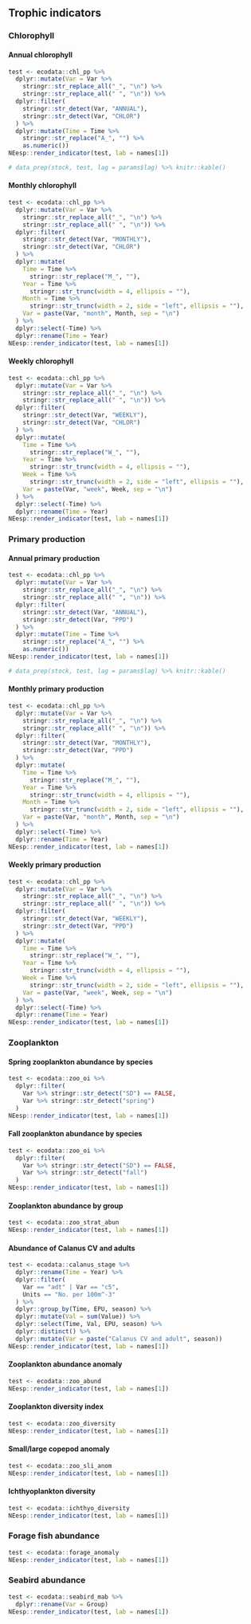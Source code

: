 ## Trophic indicators

### Chlorophyll

#### Annual chlorophyll
```r
test <- ecodata::chl_pp %>%
  dplyr::mutate(Var = Var %>%
    stringr::str_replace_all("_", "\n") %>%
    stringr::str_replace_all(" ", "\n")) %>%
  dplyr::filter(
    stringr::str_detect(Var, "ANNUAL"),
    stringr::str_detect(Var, "CHLOR")
  ) %>%
  dplyr::mutate(Time = Time %>%
    stringr::str_replace("A_", "") %>%
    as.numeric())
NEesp::render_indicator(test, lab = names[1])

# data_prep(stock, test, lag = params$lag) %>% knitr::kable()
```

#### Monthly chlorophyll
```r
test <- ecodata::chl_pp %>%
  dplyr::mutate(Var = Var %>%
    stringr::str_replace_all("_", "\n") %>%
    stringr::str_replace_all(" ", "\n")) %>%
  dplyr::filter(
    stringr::str_detect(Var, "MONTHLY"),
    stringr::str_detect(Var, "CHLOR")
  ) %>%
  dplyr::mutate(
    Time = Time %>%
      stringr::str_replace("M_", ""),
    Year = Time %>%
      stringr::str_trunc(width = 4, ellipsis = ""),
    Month = Time %>%
      stringr::str_trunc(width = 2, side = "left", ellipsis = ""),
    Var = paste(Var, "month", Month, sep = "\n")
  ) %>%
  dplyr::select(-Time) %>%
  dplyr::rename(Time = Year)
NEesp::render_indicator(test, lab = names[1])
```

#### Weekly chlorophyll
```r
test <- ecodata::chl_pp %>%
  dplyr::mutate(Var = Var %>%
    stringr::str_replace_all("_", "\n") %>%
    stringr::str_replace_all(" ", "\n")) %>%
  dplyr::filter(
    stringr::str_detect(Var, "WEEKLY"),
    stringr::str_detect(Var, "CHLOR")
  ) %>%
  dplyr::mutate(
    Time = Time %>%
      stringr::str_replace("W_", ""),
    Year = Time %>%
      stringr::str_trunc(width = 4, ellipsis = ""),
    Week = Time %>%
      stringr::str_trunc(width = 2, side = "left", ellipsis = ""),
    Var = paste(Var, "week", Week, sep = "\n")
  ) %>%
  dplyr::select(-Time) %>%
  dplyr::rename(Time = Year)
NEesp::render_indicator(test, lab = names[1])
```

### Primary production

#### Annual primary production
```r
test <- ecodata::chl_pp %>%
  dplyr::mutate(Var = Var %>%
    stringr::str_replace_all("_", "\n") %>%
    stringr::str_replace_all(" ", "\n")) %>%
  dplyr::filter(
    stringr::str_detect(Var, "ANNUAL"),
    stringr::str_detect(Var, "PPD")
  ) %>%
  dplyr::mutate(Time = Time %>%
    stringr::str_replace("A_", "") %>%
    as.numeric())
NEesp::render_indicator(test, lab = names[1])

# data_prep(stock, test, lag = params$lag) %>% knitr::kable()
```

#### Monthly primary production
```r
test <- ecodata::chl_pp %>%
  dplyr::mutate(Var = Var %>%
    stringr::str_replace_all("_", "\n") %>%
    stringr::str_replace_all(" ", "\n")) %>%
  dplyr::filter(
    stringr::str_detect(Var, "MONTHLY"),
    stringr::str_detect(Var, "PPD")
  ) %>%
  dplyr::mutate(
    Time = Time %>%
      stringr::str_replace("M_", ""),
    Year = Time %>%
      stringr::str_trunc(width = 4, ellipsis = ""),
    Month = Time %>%
      stringr::str_trunc(width = 2, side = "left", ellipsis = ""),
    Var = paste(Var, "month", Month, sep = "\n")
  ) %>%
  dplyr::select(-Time) %>%
  dplyr::rename(Time = Year)
NEesp::render_indicator(test, lab = names[1])
```

#### Weekly primary production
```r
test <- ecodata::chl_pp %>%
  dplyr::mutate(Var = Var %>%
    stringr::str_replace_all("_", "\n") %>%
    stringr::str_replace_all(" ", "\n")) %>%
  dplyr::filter(
    stringr::str_detect(Var, "WEEKLY"),
    stringr::str_detect(Var, "PPD")
  ) %>%
  dplyr::mutate(
    Time = Time %>%
      stringr::str_replace("W_", ""),
    Year = Time %>%
      stringr::str_trunc(width = 4, ellipsis = ""),
    Week = Time %>%
      stringr::str_trunc(width = 2, side = "left", ellipsis = ""),
    Var = paste(Var, "week", Week, sep = "\n")
  ) %>%
  dplyr::select(-Time) %>%
  dplyr::rename(Time = Year)
NEesp::render_indicator(test, lab = names[1])
```

### Zooplankton

#### Spring zooplankton abundance by species
```r
test <- ecodata::zoo_oi %>%
  dplyr::filter(
    Var %>% stringr::str_detect("SD") == FALSE,
    Var %>% stringr::str_detect("spring")
  )
NEesp::render_indicator(test, lab = names[1])
```

#### Fall zooplankton abundance by species
```r
test <- ecodata::zoo_oi %>%
  dplyr::filter(
    Var %>% stringr::str_detect("SD") == FALSE,
    Var %>% stringr::str_detect("fall")
  )
NEesp::render_indicator(test, lab = names[1])
```

#### Zooplankton abundance by group
```r
test <- ecodata::zoo_strat_abun
NEesp::render_indicator(test, lab = names[1])
```

#### Abundance of Calanus CV and adults
```r
test <- ecodata::calanus_stage %>%
  dplyr::rename(Time = Year) %>%
  dplyr::filter(
    Var == "adt" | Var == "c5",
    Units == "No. per 100m^-3"
  ) %>%
  dplyr::group_by(Time, EPU, season) %>%
  dplyr::mutate(Val = sum(Value)) %>%
  dplyr::select(Time, Val, EPU, season) %>%
  dplyr::distinct() %>%
  dplyr::mutate(Var = paste("Calanus CV and adult", season))
NEesp::render_indicator(test, lab = names[1])
```

#### Zooplankton abundance anomaly
```r
test <- ecodata::zoo_abund
NEesp::render_indicator(test, lab = names[1])
```

#### Zooplankton diversity index
```r
test <- ecodata::zoo_diversity
NEesp::render_indicator(test, lab = names[1])
```

#### Small/large copepod anomaly
```r
test <- ecodata::zoo_sli_anom
NEesp::render_indicator(test, lab = names[1])
```

#### Ichthyoplankton diversity
```r
test <- ecodata::ichthyo_diversity
NEesp::render_indicator(test, lab = names[1])
```

### Forage fish abundance
```r
test <- ecodata::forage_anomaly
NEesp::render_indicator(test, lab = names[1])
```

### Seabird abundance
```r
test <- ecodata::seabird_mab %>%
  dplyr::rename(Var = Group)
NEesp::render_indicator(test, lab = names[1])
```